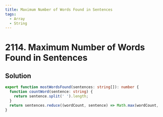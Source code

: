 ```yaml
---
title: Maximum Number of Words Found in Sentences
tags:
  - Array
  - String
---
```


# 2114. Maximum Number of Words Found in Sentences

<Badges>
  <LevelBadge level="easy" />
  <TopicBadge name="Array" slug="array" />
  <TopicBadge name="String" slug="string" />
</Badges>

## Solution

```typescript filename="solution.ts" copy
export function mostWordsFound(sentences: string[]): number {
  function countWord(sentence: string) {
    return sentence.split(' ').length;
  }
  return sentences.reduce((wordCount, sentence) => Math.max(wordCount, countWord(sentence)), 0);
}
```

<ProblemLink
  codingSite="leetcode"
  href="https://leetcode.com/problems/maximum-number-of-words-found-in-sentences"
  title="Maximum Number of Words Found in Sentences"
/>
